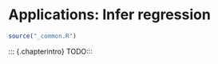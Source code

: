 # Applications: Infer regression

```r
source("_common.R")
```

<!-- TODO: Add vocab words to this chapter. -->

::: {.chapterintro}
TODO:::


